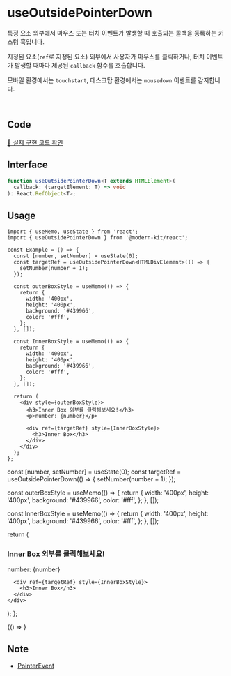 
# useOutsidePointerDown

특정 요소 외부에서 마우스 또는 터치 이벤트가 발생할 때 호출되는 콜백을 등록하는 커스텀 훅입니다.

지정된 요소(`ref`로 지정된 요소) 외부에서 사용자가 마우스를 클릭하거나, 터치 이벤트가 발생할 때마다 제공된 `callback` 함수를 호출합니다. 

모바일 환경에서는 `touchstart`, 데스크탑 환경에서는 `mousedown` 이벤트를 감지합니다.

<br />

## Code
[🔗 실제 구현 코드 확인](https://github.com/modern-agile-team/modern-kit/blob/main/packages/react/src/hooks/useOutsidePointerDown/index.ts)

## Interface
```ts title="typescript"
function useOutsidePointerDown<T extends HTMLElement>(
  callback: (targetElement: T) => void
): React.RefObject<T>;
```

## Usage
```tsx title="typescript"
import { useMemo, useState } from 'react';
import { useOutsidePointerDown } from '@modern-kit/react';

const Example = () => {
  const [number, setNumber] = useState(0);
  const targetRef = useOutsidePointerDown<HTMLDivElement>(() => {
    setNumber(number + 1);
  });
  
  const outerBoxStyle = useMemo(() => {
    return {
      width: '400px',
      height: '400px',
      background: '#439966',
      color: '#fff',
    };
  }, []);

  const InnerBoxStyle = useMemo(() => {
    return {
      width: '400px',
      height: '400px',
      background: '#439966',
      color: '#fff',
    };
  }, []);

  return (
    <div style={outerBoxStyle}>
      <h3>Inner Box 외부를 클릭해보세요!</h3>
      <p>number: {number}</p> 

      <div ref={targetRef} style={InnerBoxStyle}>
        <h3>Inner Box</h3>
      </div>
    </div>
  );
};
```

  const [number, setNumber] = useState(0);
  const targetRef = useOutsidePointerDown(() => {
    setNumber(number + 1);
  });
  
  const outerBoxStyle = useMemo(() => {
    return {
      width: '400px',
      height: '400px',
      background: '#439966',
      color: '#fff',
    };
  }, []);

  const InnerBoxStyle = useMemo(() => {
    return {
      width: '400px',
      height: '400px',
      background: '#439966',
      color: '#fff',
    };
  }, []);

  return (
    <div style={outerBoxStyle}>
      <h3>Inner Box 외부를 클릭해보세요!</h3>
      <p>number: {number}</p> 

      <div ref={targetRef} style={InnerBoxStyle}>
        <h3>Inner Box</h3>
      </div>
    </div>
  );
};

<BrowserOnly>
  {() => <Example />}
</BrowserOnly>


## Note
- [PointerEvent](https://developer.mozilla.org/en-US/docs/Web/API/PointerEvent)